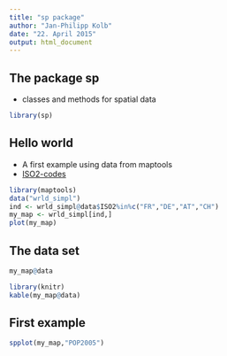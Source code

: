```yaml
---
title: "sp package"
author: "Jan-Philipp Kolb"
date: "22. April 2015"
output: html_document
---
```


## The package sp

- classes and methods for spatial data

```r
library(sp)
```

## Hello world

- A first example using data from maptools
- [ISO2-codes](http://en.wikipedia.org/wiki/ISO_3166-1_alpha-2)


```r
library(maptools)
data("wrld_simpl")
ind <- wrld_simpl@data$ISO2%in%c("FR","DE","AT","CH")
my_map <- wrld_simpl[ind,]
plot(my_map)
```


## The data set

```r
my_map@data
```


```r
library(knitr)
kable(my_map@data)
```



## First example

```r
spplot(my_map,"POP2005")
```


